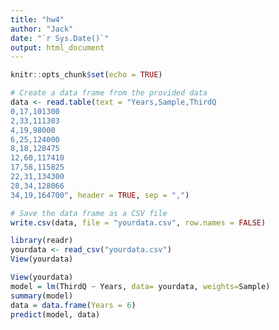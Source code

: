 ```yaml
---
title: "hw4"
author: "Jack"
date: "`r Sys.Date()`"
output: html_document
---
```


```r
knitr::opts_chunk$set(echo = TRUE)
```


```r
# Create a data frame from the provided data
data <- read.table(text = "Years,Sample,ThirdQ
0,17,101300
2,33,111303
4,19,98000
6,25,124000
8,18,128475
12,60,117410
17,58,115825
22,31,134300
28,34,128066
34,19,164700", header = TRUE, sep = ",")

# Save the data frame as a CSV file
write.csv(data, file = "yourdata.csv", row.names = FALSE)
```

```r
library(readr)
yourdata <- read_csv("yourdata.csv")
View(yourdata)
```

```r
View(yourdata)
model = lm(ThirdQ ~ Years, data= yourdata, weights=Sample)
summary(model)
data = data.frame(Years = 6)
predict(model, data)
```


